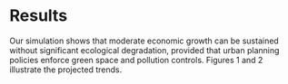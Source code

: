 # Results

Our simulation shows that moderate economic growth can be sustained without significant ecological degradation, provided that urban planning policies enforce green space and pollution controls. Figures 1 and 2 illustrate the projected trends.
